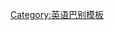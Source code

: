{{userbox-level
| level    = 4
| id       = [[新加坡英语|en-sg]]
| id-s     = 10
| info     = This user '''[[:Category:En-sg 使用者|Singlish]]''' si beh '''powderful''' one lor.
| usercategory  = En-sg 使用者
| nocat = {{{nocat|}}}
}}<noinclude>
[[Category:英语巴别模板]]

</noinclude>